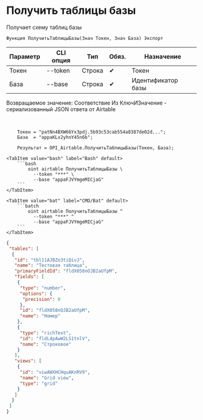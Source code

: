 ﻿---
sidebar_position: 2
description: Получить таблицы базы и другие функции для работы с Airtable в Открытом пакете интеграций - бесплатной open-source библиотеке интеграций для 1С:Предприятие 8, OneScript и CLI
keywords: [1C, 1С, 1С:Предприятие, 1С:Предприятие 8.3, API, Интеграция, Сервисы, Обмен, OneScript, CLI, Airtable]
---


# Получить таблицы базы
 Получает схему таблиц базы



`Функция ПолучитьТаблицыБазы(Знач Токен, Знач База) Экспорт`

  | Параметр | CLI опция | Тип | Обяз. | Назначение |
  |-|-|-|-|-|
  | Токен | --token | Строка | &#x2714; | Токен |
  | База | --base | Строка | &#x2714; | Идентификатор базы |

  
  Возвращаемое значение:   Соответствие Из КлючИЗначение - сериализованный JSON ответа от Airtable

<br/>



```bsl title="Пример использования для 1С:Предприятие/OneScript"
    Токен = "patNn4BXW66Yx3pdj.5b93c53cab554a8387de02d...";
    База  = "appaKLx2yhnY45n6b";

    Результат = OPI_Airtable.ПолучитьТаблицыБазы(Токен, База);
```
    

 <Tabs>
  
    <TabItem value="bash" label="Bash" default>
        ```bash
            oint airtable ПолучитьТаблицыБазы \
              --token "***" \
              --base "appaFJVYmgeMICjaG"
        ```
    </TabItem>
  
    <TabItem value="bat" label="CMD/Bat" default>
        ```batch
            oint airtable ПолучитьТаблицыБазы ^
              --token "***" ^
              --base "appaFJVYmgeMICjaG"
        ```
    </TabItem>
</Tabs>


```json title="Результат"
{
 "tables": [
  {
   "id": "tbl11AJBZo3tiQivJ",
   "name": "Тестовая таблица",
   "primaryFieldId": "fldX058nOJB2aUfpM",
   "fields": [
    {
     "type": "number",
     "options": {
      "precision": 0
     },
     "id": "fldX058nOJB2aUfpM",
     "name": "Номер"
    },
    {
     "type": "richText",
     "id": "fldL4pAwW2LS1tnlV",
     "name": "Строковое"
    }
   ],
   "views": [
    {
     "id": "viwAWXHCHquAKnRV9",
     "name": "Grid view",
     "type": "grid"
    }
   ]
  }
 ]
}
```
